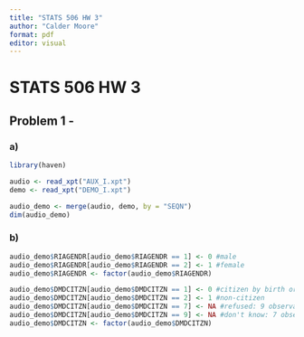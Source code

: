 ```yaml
---
title: "STATS 506 HW 3"
author: "Calder Moore"
format: pdf
editor: visual
---
```


# STATS 506 HW 3

## Problem 1 -

### a)

```r
library(haven)

audio <- read_xpt("AUX_I.xpt")
demo <- read_xpt("DEMO_I.xpt")

audio_demo <- merge(audio, demo, by = "SEQN")
dim(audio_demo)
```

### b)

```r
audio_demo$RIAGENDR[audio_demo$RIAGENDR == 1] <- 0 #male
audio_demo$RIAGENDR[audio_demo$RIAGENDR == 2] <- 1 #female
audio_demo$RIAGENDR <- factor(audio_demo$RIAGENDR)

audio_demo$DMDCITZN[audio_demo$DMDCITZN == 1] <- 0 #citizen by birth or naturalization
audio_demo$DMDCITZN[audio_demo$DMDCITZN == 2] <- 1 #non-citizen
audio_demo$DMDCITZN[audio_demo$DMDCITZN == 7] <- NA #refused: 9 observations
audio_demo$DMDCITZN[audio_demo$DMDCITZN == 9] <- NA #don't know: 7 observations
audio_demo$DMDCITZN <- factor(audio_demo$DMDCITZN)


```


